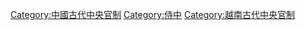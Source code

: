 [[Category:中國古代中央官制|Category:中國古代中央官制]]
[[Category:侍中|Category:侍中]]
[[Category:越南古代中央官制|Category:越南古代中央官制]]